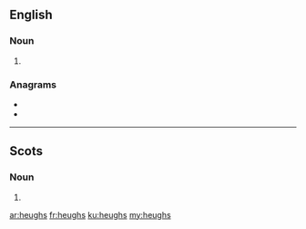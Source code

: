 ==English==

===Noun===
{{head|en|noun plural form}}

# {{plural of|heugh|lang=en}}

===Anagrams===
* {{l|en|Hughes}}
* {{l|en|sheugh}}

----

==Scots==

===Noun===
{{head|sco|noun plural form}}

# {{plural of|heuch|lang=sco}}

[[ar:heughs]]
[[fr:heughs]]
[[ku:heughs]]
[[my:heughs]]